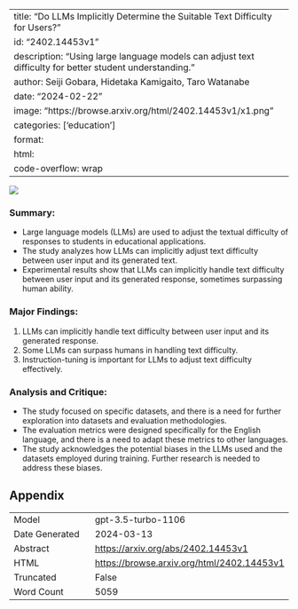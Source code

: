 
---
title: "Do LLMs Implicitly Determine the Suitable Text Difficulty for Users?"
id: "2402.14453v1"
description: "Using large language models can adjust text difficulty for better student understanding."
author: Seiji Gobara, Hidetaka Kamigaito, Taro Watanabe
date: "2024-02-22"
image: "https://browse.arxiv.org/html/2402.14453v1/x1.png"
categories: ['education']
format:
  html:
    code-overflow: wrap
---

![](https://browse.arxiv.org/html/2402.14453v1/x1.png)

### **Summary:**
- Large language models (LLMs) are used to adjust the textual difficulty of responses to students in educational applications.
- The study analyzes how LLMs can implicitly adjust text difficulty between user input and its generated text.
- Experimental results show that LLMs can implicitly handle text difficulty between user input and its generated response, sometimes surpassing human ability.

### Major Findings:
1. LLMs can implicitly handle text difficulty between user input and its generated response.
2. Some LLMs can surpass humans in handling text difficulty.
3. Instruction-tuning is important for LLMs to adjust text difficulty effectively.

### Analysis and Critique:
- The study focused on specific datasets, and there is a need for further exploration into datasets and evaluation methodologies.
- The evaluation metrics were designed specifically for the English language, and there is a need to adapt these metrics to other languages.
- The study acknowledges the potential biases in the LLMs used and the datasets employed during training. Further research is needed to address these biases.

## Appendix

|          |          |
|----------|----------|
| Model     | gpt-3.5-turbo-1106       |
| Date Generated     | 2024-03-13       |
| Abstract | [https://arxiv.org/abs/2402.14453v1](https://arxiv.org/abs/2402.14453v1)        |
| HTML     | [https://browse.arxiv.org/html/2402.14453v1](https://browse.arxiv.org/html/2402.14453v1)       |
| Truncated       | False       |
| Word Count       | 5059       |